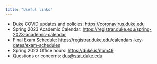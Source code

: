 ```yaml
---
title: "Useful links"
---
```


-   Duke COVID updates and policies: <https://coronavirus.duke.edu>
-   Spring 2023 Academic Calendar: <https://registrar.duke.edu/spring-2023-academic-calendar>
-   Final Exam Schedule: <https://registrar.duke.edu/calendars-key-dates/exam-schedules>
-   Spring 2023 Office hours: <https://duke.is/nbm49>
-   Questions or concerns: [dus\@stat.duke.edu](mailto:dus@stat.duke.edu)
